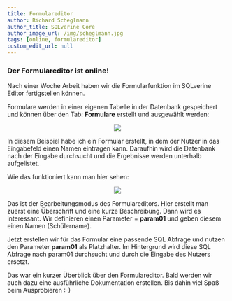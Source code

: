 ```yaml
---
title: Formulareditor
author: Richard Scheglmann
author_title: SQLverine Core
author_image_url: /img/scheglmann.jpg
tags: [online, formulareditor]
custom_edit_url: null
---
```

### Der Formulareditor ist online!

Nach einer Woche Arbeit haben wir die Formularfunktion im SQLverine Editor fertigstellen können.

Formulare werden in einer eigenen Tabelle in der Datenbank gespeichert und können über den Tab: **Formulare** erstellt und ausgewählt werden:

<center>
  <img className='customImageBorder'
  src={require('./assets/blog2.png').default} 
  style={{width:400}}
/>
</center>

<!--truncate-->

In diesem Beispiel habe ich ein Formular erstellt, in dem der Nutzer in das Eingabefeld einen Namen eintragen kann. Daraufhin wird die Datenbank nach der Eingabe durchsucht und die Ergebnisse werden unterhalb aufgelistet.

Wie das funktioniert kann man hier sehen:

<center>
  <img className='customImageBorder'
  src={require('./assets/blog1.png').default} 
  style={{width:400}}
/>
</center>

Das ist der Bearbeitungsmodus des Formulareditors. Hier erstellt man zuerst eine Überschrift und eine kurze Beschreibung. Dann wird es interessant. Wir definieren einen Parameter = **param01** und geben diesem einen Namen (Schülername). 

Jetzt erstellen wir für das Formular eine passende SQL Abfrage und nutzen den Parameter **param01** als Platzhalter. Im Hintergrund wird diese SQL Abfrage nach param01 durchsucht und durch die Eingabe des Nutzers ersetzt.

Das war ein kurzer Überblick über den Formulareditor. Bald werden wir auch dazu eine ausführliche Dokumentation erstellen. Bis dahin viel Spaß beim Ausprobieren :-)